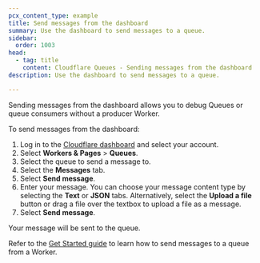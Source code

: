 ```yaml
---
pcx_content_type: example
title: Send messages from the dashboard
summary: Use the dashboard to send messages to a queue.
sidebar:
  order: 1003
head:
  - tag: title
    content: Cloudflare Queues - Sending messages from the dashboard
description: Use the dashboard to send messages to a queue.

---
```


Sending messages from the dashboard allows you to debug Queues or queue consumers without a producer Worker.

To send messages from the dashboard:

1. Log in to the [Cloudflare dashboard](https://dash.cloudflare.com) and select your account.
2. Select **Workers & Pages** > **Queues**.
3. Select the queue to send a message to.
4. Select the **Messages** tab.
5. Select **Send message**.
6. Enter your message. You can choose your message content type by selecting the **Text** or **JSON** tabs. Alternatively, select the **Upload a file** button or drag a file over the textbox to upload a file as a message.
7. Select **Send message**.

Your message will be sent to the queue.

Refer to the [Get Started guide](/queues/get-started/) to learn how to send messages to a queue from a Worker.
